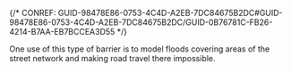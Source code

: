 

{/* CONREF: GUID-98478E86-0753-4C4D-A2EB-7DC84675B2DC#GUID-98478E86-0753-4C4D-A2EB-7DC84675B2DC/GUID-0B76781C-FB26-4214-B7AA-EB7BCCEA3D55  */}

One use of this type of barrier is to model floods covering areas of the street network and making road travel there impossible.
